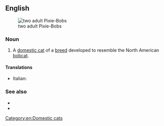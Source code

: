 ==English==
[[File:Uptoyou_duFarWestwithBePacific2.jpg|thumb|two adult Pixie-Bobs]]

===Noun===
{{en-noun|head=[[pixie|Pixie]]-[[bob|Bob]]}}

# {{lb|en|zoology}} A [[domestic cat]] of a [[breed]] developed to resemble the North American [[bobcat]].

====Translations====
{{checktrans-top}}
* Italian: {{t-check|it|gatto Pixie-bob}}
{{trans-mid}}
{{trans-bottom}}

===See also===
* {{pedia|Pixie-Bob}}
* {{comcatlite|Pixie-Bob}}

[[Category:en:Domestic cats]]